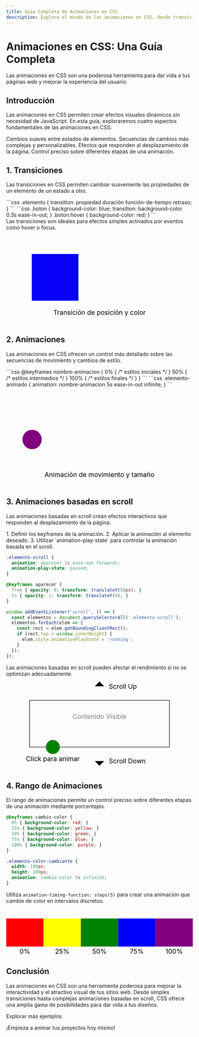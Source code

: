```yaml
---
title: Guía Completa de Animaciones en CSS
description: Explora el mundo de las animaciones en CSS, desde transiciones básicas hasta animaciones avanzadas basadas en scroll. Incluye ejemplos interactivos y gráficos explicativos.
---
```



# Animaciones en CSS: Una Guía Completa

<Aside type="tip">
  Las animaciones en CSS son una poderosa herramienta para dar vida a tus páginas web y mejorar la experiencia del usuario.
</Aside>

## Introducción

Las animaciones en CSS permiten crear efectos visuales dinámicos sin necesidad de JavaScript. En esta guía, exploraremos cuatro aspectos fundamentales de las animaciones en CSS:

<CardGrid>
  <Card title="Transiciones" icon="rocket">
    Cambios suaves entre estados de elementos.
  </Card>
  <Card title="Animaciones" icon="random">
    Secuencias de cambios más complejas y personalizables.
  </Card>
  <Card title="Animaciones basadas en scroll" icon="down-caret">
    Efectos que responden al desplazamiento de la página.
  </Card>
  <Card title="Rango de Animaciones" icon="bars">
    Control preciso sobre diferentes etapas de una animación.
  </Card>
</CardGrid>

## 1. Transiciones

Las transiciones en CSS permiten cambiar suavemente las propiedades de un elemento de un estado a otro.

<Tabs>
  <TabItem label="Sintaxis Básica">
    ```css
    .elemento {
      transition: propiedad duración función-de-tiempo retraso;
    }
    ```
  </TabItem>
  <TabItem label="Ejemplo">
    ```css
    .boton {
      background-color: blue;
      transition: background-color 0.3s ease-in-out;
    }
    .boton:hover {
      background-color: red;
    }
    ```
  </TabItem>
</Tabs>

<Aside type="note">
  Las transiciones son ideales para efectos simples activados por eventos como hover o focus.
</Aside>

<antArtifact identifier="transition-svg" type="image/svg+xml" title="Diagrama de Transición CSS">
  <svg viewBox="0 0 400 200" xmlns="http://www.w3.org/2000/svg">
    <rect x="50" y="50" width="100" height="100" fill="blue">
      <animate attributeName="x" from="50" to="250" dur="3s" repeatCount="indefinite" />
      <animate attributeName="fill" from="blue" to="red" dur="3s" repeatCount="indefinite" />
    </rect>
    <text x="200" y="180" text-anchor="middle" fill="black">Transición de posición y color</text>
  </svg>

## 2. Animaciones

Las animaciones en CSS ofrecen un control más detallado sobre las secuencias de movimiento y cambios de estilo.

<Tabs>
  <TabItem label="Definición de Keyframes">
    ```css
    @keyframes nombre-animacion {
      0% { /* estilos iniciales */ }
      50% { /* estilos intermedios */ }
      100% { /* estilos finales */ }
    }
    ```
  </TabItem>
  <TabItem label="Aplicación de Animación">
    ```css
    .elemento-animado {
      animation: nombre-animacion 5s ease-in-out infinite;
    }
    ```
  </TabItem>
</Tabs>

<LinkCard
  title="Más sobre animaciones"
  description="Aprende técnicas avanzadas de animación en CSS"
  href="#"
/>

<svg viewBox="0 0 400 200" xmlns="http://www.w3.org/2000/svg">
    <circle cx="50" cy="100" r="20" fill="purple">
      <animate attributeName="cx" from="50" to="350" dur="4s" repeatCount="indefinite" />
      <animate attributeName="r" values="20;40;20" dur="4s" repeatCount="indefinite" />
    </circle>
    <text x="200" y="180" text-anchor="middle" fill="black">Animación de movimiento y tamaño</text>
  </svg>

## 3. Animaciones basadas en scroll

Las animaciones basadas en scroll crean efectos interactivos que responden al desplazamiento de la página.

<Steps>
  1. Definir los keyframes de la animación.
  2. Aplicar la animación al elemento deseado.
  3. Utilizar `animation-play-state` para controlar la animación basada en el scroll.
</Steps>

```css
.elemento-scroll {
  animation: aparecer 1s ease-out forwards;
  animation-play-state: paused;
}

@keyframes aparecer {
  from { opacity: 0; transform: translateY(50px); }
  to { opacity: 1; transform: translateY(0); }
}
```

```javascript
window.addEventListener('scroll', () => {
  const elementos = document.querySelectorAll('.elemento-scroll');
  elementos.forEach(elem => {
    const rect = elem.getBoundingClientRect();
    if (rect.top < window.innerHeight) {
      elem.style.animationPlayState = 'running';
    }
  });
});
```

<Aside type="caution">
  Las animaciones basadas en scroll pueden afectar el rendimiento si no se optimizan adecuadamente.
</Aside>

<svg viewBox="0 0 400 200" xmlns="http://www.w3.org/2000/svg">
    <rect x="50" y="50" width="300" height="100" fill="none" stroke="black" />
    <text x="200" y="90" text-anchor="middle" fill="gray">Contenido Visible</text>
    <path d="M200,10 L190,20 L210,20 Z" fill="black" />
    <path d="M200,190 L190,180 L210,180 Z" fill="black" />
    <text x="220" y="25" fill="black">Scroll Up</text>
    <text x="220" y="185" fill="black">Scroll Down</text>
    <circle cx="100" cy="150" r="15" fill="green">
      <animate attributeName="cy" from="150" to="50" dur="3s" begin="click" fill="freeze" />
    </circle>
    <text x="100" y="180" text-anchor="middle" fill="black">Click para animar</text>
  </svg>

## 4. Rango de Animaciones

El rango de animaciones permite un control preciso sobre diferentes etapas de una animación mediante porcentajes.

```css
@keyframes cambio-color {
  0% { background-color: red; }
  25% { background-color: yellow; }
  50% { background-color: green; }
  75% { background-color: blue; }
  100% { background-color: purple; }
}

.elemento-color-cambiante {
  width: 100px;
  height: 100px;
  animation: cambio-color 5s infinite;
}
```

<Badge text="Pro Tip" variant="success"/> Utiliza `animation-timing-function: steps(5)` para crear una animación que cambie de color en intervalos discretos.

<svg viewBox="0 0 400 100" xmlns="http://www.w3.org/2000/svg">
    <rect x="0" y="20" width="80" height="60" fill="red" />
    <rect x="80" y="20" width="80" height="60" fill="yellow" />
    <rect x="160" y="20" width="80" height="60" fill="green" />
    <rect x="240" y="20" width="80" height="60" fill="blue" />
    <rect x="320" y="20" width="80" height="60" fill="purple" />
    <text x="40" y="95" text-anchor="middle" fill="black">0%</text>
    <text x="120" y="95" text-anchor="middle" fill="black">25%</text>
    <text x="200" y="95" text-anchor="middle" fill="black">50%</text>
    <text x="280" y="95" text-anchor="middle" fill="black">75%</text>
    <text x="360" y="95" text-anchor="middle" fill="black">100%</text>
  </svg>

## Conclusión

Las animaciones en CSS son una herramienta poderosa para mejorar la interactividad y el atractivo visual de tus sitios web. Desde simples transiciones hasta complejas animaciones basadas en scroll, CSS ofrece una amplia gama de posibilidades para dar vida a tus diseños.

<LinkButton href="#">Explorar más ejemplos</LinkButton>

<Icon name="rocket" color="purple" size="2rem" /> ¡Empieza a animar tus proyectos hoy mismo!
</antArtifact>
